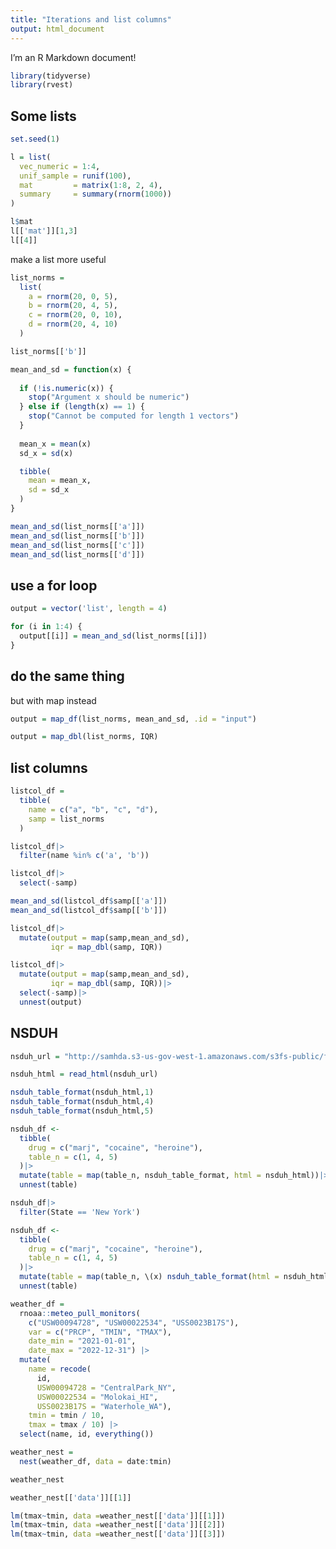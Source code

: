 ```yaml
---
title: "Iterations and list columns"
output: html_document
---
```


I'm an R Markdown document! 

```r
library(tidyverse)
library(rvest)
```

## Some lists

```r
set.seed(1)
```

```r
l = list(
  vec_numeric = 1:4,
  unif_sample = runif(100),
  mat         = matrix(1:8, 2, 4),
  summary     = summary(rnorm(1000))
)
```

```r
l$mat
l[['mat']][1,3]
l[[4]]
```

make a list more useful

```r
list_norms = 
  list(
    a = rnorm(20, 0, 5),
    b = rnorm(20, 4, 5),
    c = rnorm(20, 0, 10),
    d = rnorm(20, 4, 10)
  )

list_norms[['b']]
```

```r
mean_and_sd = function(x) {
  
  if (!is.numeric(x)) {
    stop("Argument x should be numeric")
  } else if (length(x) == 1) {
    stop("Cannot be computed for length 1 vectors")
  }
  
  mean_x = mean(x)
  sd_x = sd(x)

  tibble(
    mean = mean_x, 
    sd = sd_x
  )
}
```

```r
mean_and_sd(list_norms[['a']])
mean_and_sd(list_norms[['b']])
mean_and_sd(list_norms[['c']])
mean_and_sd(list_norms[['d']])
```

## use a for loop

```r
output = vector('list', length = 4)

for (i in 1:4) {
  output[[i]] = mean_and_sd(list_norms[[i]])
}
```


## do the same thing 

but with map instead

```r
output = map_df(list_norms, mean_and_sd, .id = "input")

output = map_dbl(list_norms, IQR)
```

## list columns

```r
listcol_df = 
  tibble(
    name = c("a", "b", "c", "d"),
    samp = list_norms
  )

listcol_df|>
  filter(name %in% c('a', 'b'))

listcol_df|>
  select(-samp)
```

```r
mean_and_sd(listcol_df$samp[['a']])
mean_and_sd(listcol_df$samp[['b']])
```

```r
listcol_df|>
  mutate(output = map(samp,mean_and_sd),
         iqr = map_dbl(samp, IQR))

listcol_df|>
  mutate(output = map(samp,mean_and_sd),
         iqr = map_dbl(samp, IQR))|>
  select(-samp)|>
  unnest(output)
```

## NSDUH

```r
nsduh_url = "http://samhda.s3-us-gov-west-1.amazonaws.com/s3fs-public/field-uploads/2k15StateFiles/NSDUHsaeShortTermCHG2015.htm"

nsduh_html = read_html(nsduh_url)
```

```r
nsduh_table_format(nsduh_html,1)
nsduh_table_format(nsduh_html,4)
nsduh_table_format(nsduh_html,5)
```

```r
nsduh_df <- 
  tibble(
    drug = c("marj", "cocaine", "heroine"),
    table_n = c(1, 4, 5)
  )|>
  mutate(table = map(table_n, nsduh_table_format, html = nsduh_html))|>
  unnest(table)
```

```r
nsduh_df|>
  filter(State == 'New York')
```

```r
nsduh_df <- 
  tibble(
    drug = c("marj", "cocaine", "heroine"),
    table_n = c(1, 4, 5)
  )|>
  mutate(table = map(table_n, \(x) nsduh_table_format(html = nsduh_html, table_num = x)))|>
  unnest(table)
```

```r
weather_df = 
  rnoaa::meteo_pull_monitors(
    c("USW00094728", "USW00022534", "USS0023B17S"),
    var = c("PRCP", "TMIN", "TMAX"), 
    date_min = "2021-01-01",
    date_max = "2022-12-31") |>
  mutate(
    name = recode(
      id, 
      USW00094728 = "CentralPark_NY", 
      USW00022534 = "Molokai_HI",
      USS0023B17S = "Waterhole_WA"),
    tmin = tmin / 10,
    tmax = tmax / 10) |>
  select(name, id, everything())
```

```r
weather_nest = 
  nest(weather_df, data = date:tmin)

weather_nest
```

```r
weather_nest[['data']][[1]]
```

```r
lm(tmax~tmin, data =weather_nest[['data']][[1]])
lm(tmax~tmin, data =weather_nest[['data']][[2]])
lm(tmax~tmin, data =weather_nest[['data']][[3]])
```











